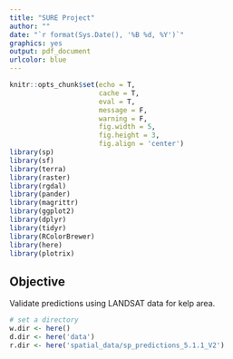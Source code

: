 ```yaml
---
title: "SURE Project"
author: ""
date: "`r format(Sys.Date(), '%B %d, %Y')`"
graphics: yes
output: pdf_document
urlcolor: blue
---
```


```r
knitr::opts_chunk$set(echo = T,
                      cache = T,
                      eval = T,
                      message = F,
                      warning = F,
                      fig.width = 5,
                      fig.height = 3,
                      fig.align = 'center')
library(sp)
library(sf)
library(terra)
library(raster)
library(rgdal)
library(pander)
library(magrittr)
library(ggplot2)
library(dplyr)
library(tidyr)
library(RColorBrewer)
library(here)
library(plotrix)
```

## Objective 

Validate predictions using LANDSAT data for kelp area.

```r
# set a directory
w.dir <- here()
d.dir <- here('data')
r.dir <- here('spatial_data/sp_predictions_5.1.1_V2')
```


